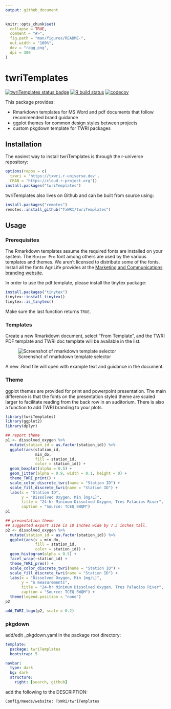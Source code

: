```yaml
---
output: github_document
---
```


<!-- README.md is generated from README.Rmd. Please edit that file -->

```r
knitr::opts_chunk$set(
  collapse = TRUE,
  comment = "#>",
  fig.path = "man/figures/README-",
  out.width = "100%",
  dev = "ragg_png",
  dpi = 300
)
```

# twriTemplates

<!-- badges: start -->

[![twriTemplates status badge](https://txwri.r-universe.dev/badges/twriTemplates)](https://txwri.r-universe.dev)
[![R build status](https://github.com/TxWRI/twriTemplates/workflows/R-CMD-check/badge.svg)](https://github.com/TxWRI/twriTemplates/actions)
[![codecov](https://codecov.io/gh/TxWRI/twriTemplates/branch/main/graph/badge.svg?token=THDM1CMA83)](https://codecov.io/gh/TxWRI/twriTemplates)
<!-- badges: end -->

This package provides:

-   Rmarkdown templates for MS Word and pdf documents that follow recommended brand guidance
-   ggplot themes for common design styles between projects
-   custom pkgdown template for TWRI packages

## Installation

The easiest way to install twriTemplates is through the r-universe repository:

```r
options(repos = c(
  txwri = 'https://txwri.r-universe.dev',
  CRAN = 'https://cloud.r-project.org'))
install.packages("twriTemplates")
```


twriTemplates also lives on Github and can be built from source using:

```r
install.packages("remotes")
remotes::install_github("TxWRI/twriTemplates")
```

## Usage

### Prerequisites

The Rmarkdown templates assume the required fonts are installed on your system. The `Minion Pro` font among others are used by the various templates and themes. We aren't licensed to distribute some of the fonts. Install all the fonts AgriLife provides at the [Marketing and Communications branding website](https://agrilife.tamu.edu/marketing-and-communications/resources/branding-agrilife/).

In order to use the pdf template, please install the tinytex package:

```r
install.packages("tinytex")
tinytex::install_tinytex()
tinytex::is_tinytex()
```

Make sure the last function returns `TRUE`.

### Templates

Create a new Rmarkdown document, select "From Template", and the TWRI PDF template and TWRI doc template will be available in the list.

![Screenshot of rmarkdown template selector](inst/images/template.png)

A new .Rmd file will open with example text and guidance in the document.

### Theme

ggplot themes are provided for print and powerpoint presentation. The main difference is that the fonts on the presentation styled theme are scaled larger to facilitate reading from the back row in an auditorium. There is also a function to add TWRI branding to your plots.

```r
library(twriTemplates)
library(ggplot2)
library(dplyr)

## report theme
p1 <- dissolved_oxygen %>%
  mutate(station_id = as.factor(station_id)) %>%
  ggplot(aes(station_id, 
             min_do, 
             fill = station_id, 
             color = station_id)) +
  geom_boxplot(alpha = 0.5) +
  geom_jitter(alpha = 0.9, width = 0.1, height = 0) +
  theme_TWRI_print() +
  scale_color_discrete_twri(name = "Station ID") +
  scale_fill_discrete_twri(name = "Station ID") +
  labs(x = "Station ID", 
       y = "Dissolved Oxygen, Min [mg/L]", 
       title = "24-hr Minimum Dissolved Oxygen, Tres Palacios River",
       caption = "Source: TCEQ SWQM")
p1
```

```r
## presentation theme
## suggested export size is 10 inches wide by 7.5 inches tall.
p2 <- dissolved_oxygen %>%
  mutate(station_id = as.factor(station_id)) %>%
  ggplot(aes(x = min_do, 
             fill = station_id, 
             color = station_id)) +
  geom_histogram(alpha = 0.5) +
  facet_wrap(~station_id) +
  theme_TWRI_pres() +
  scale_color_discrete_twri(name = "Station ID") +
  scale_fill_discrete_twri(name = "Station ID") +
  labs(x = "Dissolved Oxygen, Min [mg/L]",
       y = "n measurements",
       title = "24-hr Minimum Dissolved Oxygen, Tres Palacios River",
       caption = "Source: TCEQ SWQM") +
  theme(legend.position = "none")
p2
```


```r
add_TWRI_logo(p2, scale = 0.2)
```

### pkgdown

add/edit _pkgdown.yaml in the package root directory:

```yaml
template:
  package: twriTemplates
  bootstrap: 5

navbar:
  type: dark
  bg: dark
  structure:
    right: [search, github]
```

add the following to the DESCRIPTION:
```
Config/Needs/website: TxWRI/twriTemplates
```

